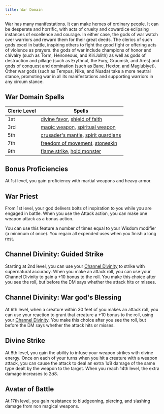 ```yaml
---
title: War Domain
---
```


War has many manifestations. It can make heroes of ordinary people. It can be desperate and horrific, with acts of cruelty and cowardice eclipsing instances of excellence and courage. In either case, the gods of war watch over warriors and reward them for their great deeds. The clerics of such gods excel in battle, inspiring others to fight the good fight or offering acts of violence as prayers. the gods of war include champions of honor and chivalry (such as Torm, Heironeous, and KiriJolith) as well as gods of destruction and pillage (such as Erythnul, the Fury, Gruumsh, and Ares) and gods of conquest and domination (such as Bane, Hextor, and Maglubiyet). Other war gods (such as Tempus, Nike, and Nuada) take a more neutral stance, promoting war in all its manifestations and supporting warriors in any circum stance.

## War Domain Spells

| Cleric Level | Spells                                                                                                                                   |
| ------------ | ---------------------------------------------------------------------------------------------------------------------------------------- |
| 1st          | [divine favor](_/kompendium/dnd5/spells?name=divine+favor), [shield of faith](_/kompendium/dnd5/spells?name=shield+of+faith)             |
| 3rd          | [magic weapon](_/kompendium/dnd5/spells?name=magic+weapon), [spiritual weapon](_/kompendium/dnd5/spells?name=spiritual+weapon)           |
| 5th          | [crusader's mantle](_/kompendium/dnd5/spells?name=crusader's+mantle), [spirit guardians](_/kompendium/dnd5/spells?name=spirit+guardians) |
| 7th          | [freedom of movement](_/kompendium/dnd5/spells?name=freedom+of+movement), [stoneskin](_/kompendium/dnd5/spells?name=stoneskin)           |
| 9th          | [flame strike](_/kompendium/dnd5/spells?name=flame+strike), [hold monster](_/kompendium/dnd5/spells?name=hold+monster)                   |

## Bonus Proficiencies

At 1st level, you gain proficiency with martial weapons and heavy armor.

## War Priest

From 1st level, your god delivers bolts of inspiration to you while you are engaged in battle. When you use the Attack action, you can make one weapon attack as a bonus action.

You can use this feature a number of times equal to your Wisdom modifier (a minimum of once). You regain all expended uses when you finish a long rest.

## Channel Divinity: Guided Strike

Starting at 2nd level, you can use your [Channel Divinity](_/kompendium/dnd5/classes/cleric#channel-divinity) to strike with supernatural accuracy. When you make an attack roll, you can use your Channel Divinity to gain a +10 bonus to the roll. You make this choice after you see the roll, but before the DM says whether the attack hits or misses.

## Channel Divinity: War god's Blessing

At 6th level, when a creature within 30 feet of you makes an attack roll, you can use your reaction to grant that creature a $+10$ bonus to the roll, using your [Channel Divinity](_/kompendium/dnd5/classes/cleric#channel-divinity). You make this choice after you see the roll, but before the DM says whether the attack hits or misses.

## Divine Strike

At 8th level, you gain the ability to infuse your weapon strikes with divine energy. Once on each of your turns when you hit a creature with a weapon attack, you can cause the attack to deal an extra $1d8$ damage of the same type dealt by the weapon to the target. When you reach 14th level, the extra damage increases to $2d8$.

## Avatar of Battle

At 17th level, you gain resistance to bludgeoning, piercing, and slashing damage from non magical weapons.
